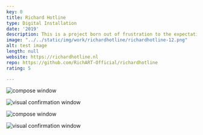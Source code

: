 ```yaml
---
key: 0
title: Richard Hotline
type: Digital Installation
date: '2019'
description: This is a project born out of frustration to the expectation of immediate reaction of instant messaging which results in always having to be connected. It is like a system that I have to conform myself to, but what if that system can conform to me? I wanted to find to make the digital world come to me instead of me having to seek the digital. Also, making people jump through this hoop makes the messages feel more personal
image: "../../static/img/work/richardhotline/richardhotline-12.png"
alt: test image
length: null
website: https://richardhotline.nl
repo: https://github.com/RichART-Official/richardhotline
rating: 5

---
```



<Gallery width={50}>

![compose window](../../static/img/work/richardhotline/compose-window.png)

![visual confirmation window](../../static/img/work/richardhotline/end-screen.png)

</Gallery>
<Gallery>

![compose window](../../static/img/work/richardhotline/richardhotline-3.jpg)

![visual confirmation window](../../static/img/work/richardhotline/code.png)

</Gallery>


